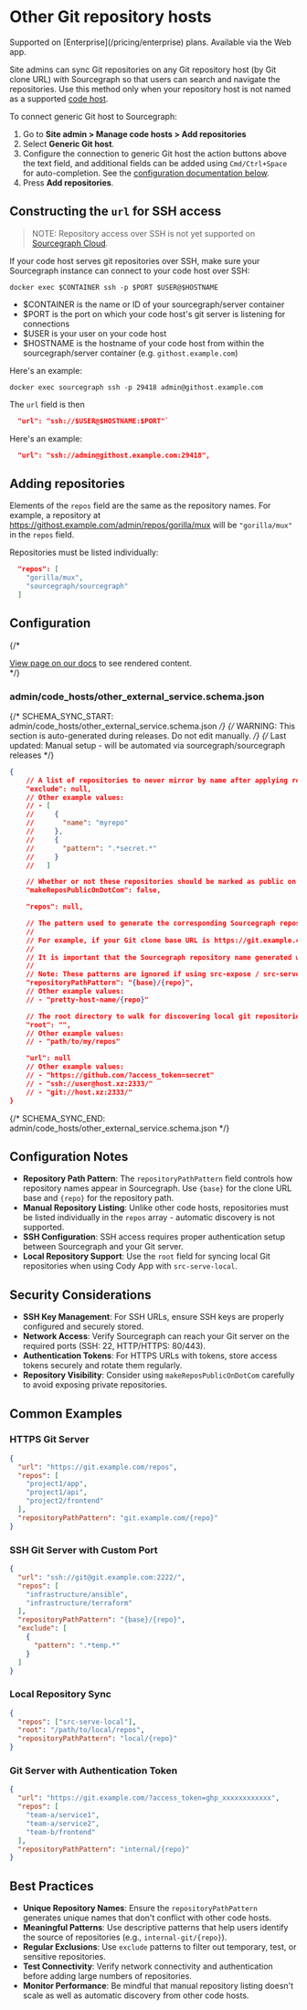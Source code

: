 # Other Git repository hosts

<TierCallout>
  Supported on [Enterprise](/pricing/enterprise) plans.
  <user>
    Available via the Web app.
  </user>
</TierCallout>

Site admins can sync Git repositories on any Git repository host (by Git clone URL) with Sourcegraph so that users can search and navigate the repositories. Use this method only when your repository host is not named as a supported [code host](/admin/code_hosts/).

To connect generic Git host to Sourcegraph:

1. Go to **Site admin > Manage code hosts > Add repositories**
1. Select **Generic Git host**.
1. Configure the connection to generic Git host the action buttons above the text field, and additional fields can be added using `Cmd/Ctrl+Space` for auto-completion. See the [configuration documentation below](#configuration).
1. Press **Add repositories**.

## Constructing the `url` for SSH access

>NOTE: Repository access over SSH is not yet supported on [Sourcegraph Cloud](/cloud/).

If your code host serves git repositories over SSH, make sure your Sourcegraph instance can connect to your code host over SSH:

```
docker exec $CONTAINER ssh -p $PORT $USER@$HOSTNAME
```

- $CONTAINER is the name or ID of your sourcegraph/server container
- $PORT is the port on which your code host's git server is listening for connections
- $USER is your user on your code host
- $HOSTNAME is the hostname of your code host from within the sourcegraph/server container (e.g. `githost.example.com`)

Here's an example:

```
docker exec sourcegraph ssh -p 29418 admin@githost.example.com
```

The `url` field is then

```json
  "url": "ssh://$USER@$HOSTNAME:$PORT"`
```

Here's an example:

```json
  "url": "ssh://admin@githost.example.com:29418",
```

## Adding repositories

Elements of the `repos` field are the same as the repository names. For example, a repository at https://githost.example.com/admin/repos/gorilla/mux will be `"gorilla/mux"` in the `repos` field.

Repositories must be listed individually:

```json
  "repos": [
    "gorilla/mux",
    "sourcegraph/sourcegraph"
  ]
```

## Configuration

{/* <div markdown-func=jsonschemadoc jsonschemadoc:path="admin/code_hosts/other_external_service.schema.json">[View page on our docs](/admin/code_hosts/other) to see rendered content.</div> */}

### admin/code_hosts/other_external_service.schema.json

{/* SCHEMA_SYNC_START: admin/code_hosts/other_external_service.schema.json */}
{/* WARNING: This section is auto-generated during releases. Do not edit manually. */}
{/* Last updated: Manual setup - will be automated via sourcegraph/sourcegraph releases */}
```json
{
	// A list of repositories to never mirror by name after applying repositoryPathPattern. Supports excluding by exact name ({"name": "myrepo"}) or regular expression ({"pattern": ".*secret.*"}).
	"exclude": null,
	// Other example values:
	// - [
	//     {
	//       "name": "myrepo"
	//     },
	//     {
	//       "pattern": ".*secret.*"
	//     }
	//   ]

	// Whether or not these repositories should be marked as public on Sourcegraph.com. Defaults to false.
	"makeReposPublicOnDotCom": false,

	"repos": null,

	// The pattern used to generate the corresponding Sourcegraph repository name for the repositories. In the pattern, the variable "{base}" is replaced with the Git clone base URL host and path, and "{repo}" is replaced with the repository path taken from the `repos` field.
	//
	// For example, if your Git clone base URL is https://git.example.com/repos and `repos` contains the value "my/repo", then a repositoryPathPattern of "{base}/{repo}" would mean that a repository at https://git.example.com/repos/my/repo is available on Sourcegraph at https://sourcegraph.example.com/git.example.com/repos/my/repo.
	//
	// It is important that the Sourcegraph repository name generated with this pattern be unique to this code host. If different code hosts generate repository names that collide, Sourcegraph's behavior is undefined.
	//
	// Note: These patterns are ignored if using src-expose / src-serve / src-serve-local.
	"repositoryPathPattern": "{base}/{repo}",
	// Other example values:
	// - "pretty-host-name/{repo}"

	// The root directory to walk for discovering local git repositories to mirror. To sync with local repositories and use this root property one must run Cody App and define the repos configuration property such as ["src-serve-local"].
	"root": "",
	// Other example values:
	// - "path/to/my/repos"

	"url": null
	// Other example values:
	// - "https://github.com/?access_token=secret"
	// - "ssh://user@host.xz:2333/"
	// - "git://host.xz:2333/"
}
```
{/* SCHEMA_SYNC_END: admin/code_hosts/other_external_service.schema.json */}

## Configuration Notes

- **Repository Path Pattern**: The `repositoryPathPattern` field controls how repository names appear in Sourcegraph. Use `{base}` for the clone URL base and `{repo}` for the repository path.
- **Manual Repository Listing**: Unlike other code hosts, repositories must be listed individually in the `repos` array - automatic discovery is not supported.
- **SSH Configuration**: SSH access requires proper authentication setup between Sourcegraph and your Git server.
- **Local Repository Support**: Use the `root` field for syncing local Git repositories when using Cody App with `src-serve-local`.

## Security Considerations

- **SSH Key Management**: For SSH URLs, ensure SSH keys are properly configured and securely stored.
- **Network Access**: Verify Sourcegraph can reach your Git server on the required ports (SSH: 22, HTTP/HTTPS: 80/443).
- **Authentication Tokens**: For HTTPS URLs with tokens, store access tokens securely and rotate them regularly.
- **Repository Visibility**: Consider using `makeReposPublicOnDotCom` carefully to avoid exposing private repositories.

## Common Examples

### HTTPS Git Server

```json
{
  "url": "https://git.example.com/repos",
  "repos": [
    "project1/app",
    "project1/api",
    "project2/frontend"
  ],
  "repositoryPathPattern": "git.example.com/{repo}"
}
```

### SSH Git Server with Custom Port

```json
{
  "url": "ssh://git@git.example.com:2222/",
  "repos": [
    "infrastructure/ansible",
    "infrastructure/terraform"
  ],
  "repositoryPathPattern": "{base}/{repo}",
  "exclude": [
    {
      "pattern": ".*temp.*"
    }
  ]
}
```

### Local Repository Sync

```json
{
  "repos": ["src-serve-local"],
  "root": "/path/to/local/repos",
  "repositoryPathPattern": "local/{repo}"
}
```

### Git Server with Authentication Token

```json
{
  "url": "https://git.example.com/?access_token=ghp_xxxxxxxxxxxx",
  "repos": [
    "team-a/service1",
    "team-a/service2",
    "team-b/frontend"
  ],
  "repositoryPathPattern": "internal/{repo}"
}
```

## Best Practices

- **Unique Repository Names**: Ensure the `repositoryPathPattern` generates unique names that don't conflict with other code hosts.
- **Meaningful Patterns**: Use descriptive patterns that help users identify the source of repositories (e.g., `internal-git/{repo}`).
- **Regular Exclusions**: Use `exclude` patterns to filter out temporary, test, or sensitive repositories.
- **Test Connectivity**: Verify network connectivity and authentication before adding large numbers of repositories.
- **Monitor Performance**: Be mindful that manual repository listing doesn't scale as well as automatic discovery from other code hosts.
